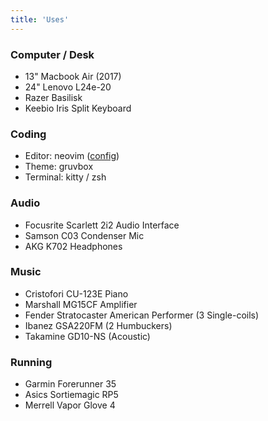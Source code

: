 ```yaml
---
title: 'Uses'
---
```


### Computer / Desk

- 13" Macbook Air (2017)
- 24" Lenovo L24e-20
- Razer Basilisk
- Keebio Iris Split Keyboard

### Coding

- Editor: neovim ([config](https://github.com/nguyenvukhang/neovim))
- Theme: gruvbox
- Terminal: kitty / zsh

### Audio

- Focusrite Scarlett 2i2 Audio Interface
- Samson C03 Condenser Mic
- AKG K702 Headphones

### Music

- Cristofori CU-123E Piano
- Marshall MG15CF Amplifier
- Fender Stratocaster American Performer (3 Single-coils)
- Ibanez GSA220FM (2 Humbuckers)
- Takamine GD10-NS (Acoustic)

### Running

- Garmin Forerunner 35
- Asics Sortiemagic RP5
- Merrell Vapor Glove 4
